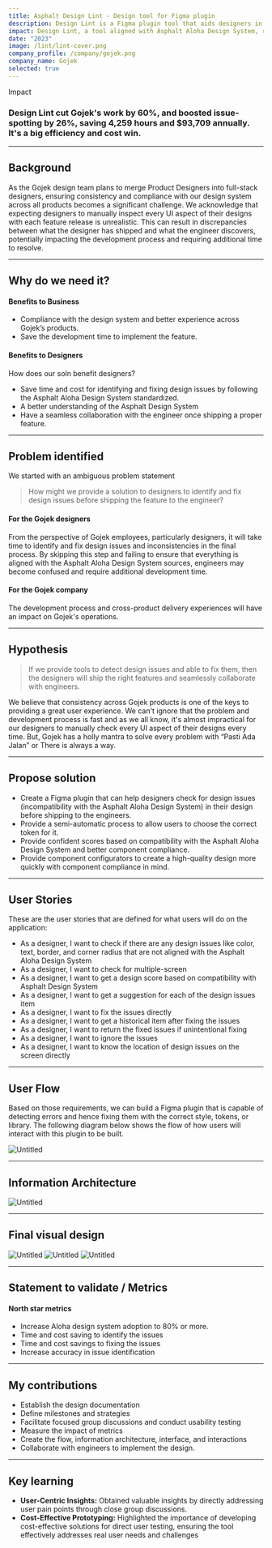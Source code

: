 ```yaml
---
title: Asphalt Design Lint - Design tool for Figma plugin
description: Design Lint is a Figma plugin tool that aids designers in identifying and resolving design issues, ensuring alignment with the Asphalt Aloha Design System, aiming to save time and enhance collaboration with engineers.
impact: Design Lint, a tool aligned with Asphalt Aloha Design System, reduced Gojek's work by 60%, increased issue-spotting by 26%, saving 4,259 hours and $93,709 annually for a significant efficiency and cost win.
date: "2023"
image: /lint/lint-cover.png
company_profile: /company/gojek.png
company_name: Gojek
selected: true
---
```





<div>
<p className="mb-0 font-medium text-lg dark:text-zinc-300">Impact</p>

<h3 className=" bg-gradient-to-br from-pink-500 to-indigo-500  dark:from-pink-500 dark:to-indigo-500 bg-clip-text text-transparent text-3xl lg:text-4xl mb-0">
Design Lint cut Gojek's work by 60%, and boosted issue-spotting by 26%, saving 4,259 hours and $93,709 annually. It's a big efficiency and cost win.
</h3>
</div>

---

## Background
As the Gojek design team plans to merge Product Designers into full-stack designers, ensuring consistency and compliance with our design system across all products becomes a significant challenge. We acknowledge that expecting designers to manually inspect every UI aspect of their designs with each feature release is unrealistic. This can result in discrepancies between what the designer has shipped and what the engineer discovers, potentially impacting the development process and requiring additional time to resolve.

---
## Why do we need it?

#### Benefits to Business

- Compliance with the design system and better experience across Gojek’s products.
- Save the development time to implement the feature.

#### Benefits to Designers

How does our soln benefit designers?

- Save time and cost for identifying and fixing design issues by following the Asphalt Aloha Design System standardized.
- A better understanding of the Asphalt Design System
- Have a seamless collaboration with the engineer once shipping a proper feature.

---

## Problem identified



We started with an ambiguous problem statement

>How might we provide a solution to designers to identify and fix design issues before shipping the feature to the engineer?


#### For the Gojek designers

From the perspective of Gojek employees, particularly designers, it will take time to identify and fix design issues and inconsistencies in the final process. By skipping this step and failing to ensure that everything is aligned with the Asphalt Aloha Design System sources, engineers may become confused and require additional development time.

#### For the Gojek company

The development process and cross-product delivery experiences will have an impact on Gojek's operations.

---

## Hypothesis



>If we provide tools to detect design issues and able to fix them, then the designers will ship the right features and seamlessly collaborate with engineers.


We believe that consistency across Gojek products is one of the keys to providing a great user experience. We can't ignore that the problem and development process is fast and as we all know, it's almost impractical for our designers to manually check every UI aspect of their designs every time. But, Gojek has a holly mantra to solve every problem with “Pasti Ada Jalan” or There is always a way.

---

## Propose solution

- Create a Figma plugin that can help designers check for design issues (incompatibility with the Asphalt Aloha Design System) in their design before shipping to the engineers.
- Provide a semi-automatic process to allow users to choose the correct token for it.
- Provide confident scores based on compatibility with the Asphalt Aloha Design System and better component compliance.
- Provide component configurators to create a high-quality design more quickly with component compliance in mind.

---

## User Stories

These are the user stories that are defined for what users will do on the application:
- As a designer, I want to check if there are any design issues like color, text, border, and corner radius that are not aligned with the Asphalt Aloha Design System 
- As a designer, I want to check for multiple-screen 
- As a designer, I want to get a design score based on compatibility with Asphalt Design System 
- As a designer, I want to get a suggestion for each of the design issues item 
- As a designer, I want to fix the issues directly 
- As a designer, I want to get a historical item after fixing the issues
- As a designer, I want to return the fixed issues if unintentional fixing
- As a designer, I want to ignore the issues
- As a designer, I want to know the location of design issues on the screen directly

---

## User Flow

Based on those requirements, we can build a Figma plugin that is capable of detecting errors and hence fixing them with the correct style, tokens, or library. The following diagram below shows the flow of how users will interact with this plugin to be built.

![Untitled](/lint/flow.png)

---

## Information Architecture

![Untitled](/lint/tree.png)

---

## Final visual design

![Untitled](/lint/img1.png)
![Untitled](/lint/img2.png)
![Untitled](/lint/img3.png)

---

## Statement to validate / Metrics

#### North star metrics

- Increase Aloha design system adoption to 80% or more.
- Time and cost saving to identify the issues
- Time and cost savings to fixing the issues
- Increase accuracy in issue identification

---

## My contributions

- Establish the design documentation
- Define milestones and strategies
- Facilitate focused group discussions and conduct usability testing
- Measure the impact of metrics
- Create the flow, information architecture, interface, and interactions
- Collaborate with engineers to implement the design.

---

## Key learning

- **User-Centric Insights:** Obtained valuable insights by directly addressing user pain points through close group discussions.
- **Cost-Effective Prototyping:** Highlighted the importance of developing cost-effective solutions for direct user testing, ensuring the tool effectively addresses real user needs and challenges